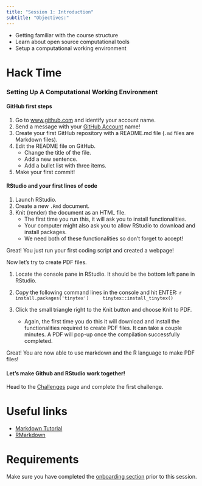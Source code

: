 ```yaml
---
title: "Session 1: Introduction"
subtitle: "Objectives:"
---
```


- Getting familiar with the course structure
- Learn about open source computational tools
- Setup a computational working environment

# Hack Time
### Setting Up A Computational Working Environment

#### GitHub first steps
1. Go to [www.github.com](https://github.com/) and identify your account name.
2. Send a message with your [GitHub Account](https://github.com/) name!
3. Create your first GitHub repository with a README.md file (`.md` files are Markdown files).
4. Edit the README file on GitHub.
    - Change the title of the file.
    - Add a new sentence.
    - Add a bullet list with three items.
5. Make your first commit!

#### RStudio and your first lines of code
1. Launch RStudio.
2. Create a new `.Rmd` document.
3. Knit (render) the document as an HTML file.
    - The first time you run this, it will ask you to install functionalities.
    - Your computer might also ask you to allow RStudio to download and install packages.
    - We need both of these functionalities so don't forget to accept!

Great! You just run your first coding script and created a webpage!

Now let's try to create PDF files.

1. Locate the console pane in RStudio. It should be the bottom left pane in RStudio.
2. Copy the following command lines in the console and hit ENTER:
    ```r
    install.packages('tinytex')
    tinytex::install_tinytex()
    ```

3. Click the small triangle right to the Knit button and choose Knit to PDF.
    - Again, the first time you do this it will download and install the functionalities required to create PDF files. It can take a couple minutes. A PDF will pop-up once the compilation successfully completed.

Great! You are now able to use markdown and the R language to make PDF files!

#### Let's make Github and RStudio work together!
Head to the [Challenges](challenges.html) page and complete the first challenge.

# Useful links
- [Markdown Tutorial](https://commonmark.org/help/tutorial/)
- [RMarkdown](https://r4ds.had.co.nz/r-markdown.html)

# Requirements
Make sure you have completed the [onboarding section](onboarding.html) prior to this session.

